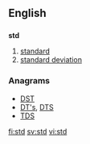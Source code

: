 ==English==

==={{abbreviation-old|en}}===
'''std'''

# [[standard]]
# [[standard deviation]]

===Anagrams===
* [[DST#English|DST]] 
* [[DT's#English|DT's]], [[DTS#English|DTS]]
* [[TDS#English|TDS]]

[[fi:std]]
[[sv:std]]
[[vi:std]]